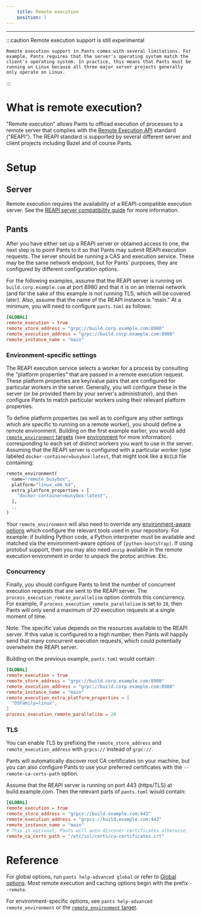 ```yaml
---
    title: Remote execution
    position: 1
---
```


---

:::caution Remote execution support is still experimental

    Remote execution support in Pants comes with several limitations. For example, Pants requires that the server's operating system match the client's operating system. In practice, this means that Pants must be running on Linux because all three major server projects generally only operate on Linux.

:::

# What is remote execution?

"Remote execution" allows Pants to offload execution of processes to a remote server that complies with the [Remote Execution API](https://github.com/bazelbuild/remote-apis) standard ("REAPI"). The REAPI standard is supported by several different server and client projects including Bazel and of course Pants.

# Setup

## Server

Remote execution requires the availability of a REAPI-compatible execution server. See the [REAPI server compatibility guide](./index.mdx#server-compatibility) for more information.

## Pants

After you have either set up a REAPI server or obtained access to one, the next step is to point Pants to it so that Pants may submit REAPI execution requests. The server should be running a CAS and execution service. These may be the same network endpoint, but for Pants' purposes, they are configured by different configuration options.

For the following examples, assume that the REAPI server is running on `build.corp.example.com` at port 8980 and that it is on an internal network (and for the sake of this example is not running TLS, which will be covered later). Also, assume that the name of the REAPI instance is "main." At a minimum, you will need to configure `pants.toml` as follows:

```toml
[GLOBAL]
remote_execution = true
remote_store_address = "grpc://build.corp.example.com:8980"
remote_execution_address = "grpc://build.corp.example.com:8980"
remote_instance_name = "main"
```

### Environment-specific settings

The REAPI execution service selects a worker for a process by consulting the "platform properties" that are passed in a remote execution request. These platform properties are key/value pairs that are configured for particular workers in the server. Generally, you will configure these in the server (or be provided them by your server's administrator), and then configure Pants to match particular workers using their relevant platform properties.

To define platform properties (as well as to configure any other settings which are specific to running on a remote worker), you should define a remote environment. Building on the first example earlier, you would add [`remote_environment` targets](../../../reference/targets/remote_environment.mdx) (see [environment](../environments:-cross-platform-or-remote-builds.mdx) for more information) corresponding to each set of distinct workers you want to use in the server. Assuming that the REAPI server is configured with a particular worker type labeled `docker-container=busybox:latest`, that might look like a `BUILD` file containing:

```python
remote_environment(
  name="remote_busybox",
  platform="linux_x86_64",
  extra_platform_properties = [
    "docker-container=busybox:latest",
  ],
  ..
)
```

Your `remote_environment` will also need to override any [environment-aware options](../environments:-cross-platform-or-remote-builds.mdx) which configure the relevant tools used in your repository. For example: if building Python code, a Python interpreter must be available and matched via the environment-aware options of `[python-bootstrap]`. If using protobuf support, then you may also need `unzip` available in the remote execution environment in order to unpack the protoc archive. Etc.

### Concurrency

Finally, you should configure Pants to limit the number of concurrent execution requests that are sent to the REAPI server. The `process_execution_remote_parallelism` option controls this concurrency. For example, if `process_execution_remote_parallelism` is set to `20`, then Pants will only send a maximum of 20 execution requests at a single moment of time.

Note: The specific value depends on the resources available to the REAPI server. If this value is configured to a high number, then Pants will happily send that many concurrent execution requests, which could potentially overwhelm the REAPI server.

Building on the previous example, `pants.toml` would contain:

```toml
[GLOBAL]
remote_execution = true
remote_store_address = "grpc://build.corp.example.com:8980"
remote_execution_address = "grpc://build.corp.example.com:8980"
remote_instance_name = "main"
remote_execution_extra_platform_properties = [
  "OSFamily=linux",
]
process_execution_remote_parallelism = 20
```

### TLS

You can enable TLS by prefixing the `remote_store_address` and `remote_execution_address` with `grpcs://` instead of `grpc://`.

Pants will automatically discover root CA certificates on your machine, but you can also configure Pants to use your preferred certificates with the `--remote-ca-certs-path` option.

Assume that the REAPI server is running on port 443 (https/TLS) at build.example.com. Then the relevant parts of `pants.toml` would contain:

```toml
[GLOBAL]
remote_execution = true
remote_store_address = "grpcs://build.example.com:443"
remote_execution_address = "grpcs://build.example.com:443"
remote_instance_name = "main"
# This is optional, Pants will auto-discover certificates otherwise.
remote_ca_certs_path = "/etc/ssl/certs/ca-certificates.crt"
```

# Reference

For global options, run `pants help-advanced global` or refer to [Global options](../../../reference/global-options.mdx). Most remote execution and caching options begin with the prefix `--remote`.

For environment-specific options, see `pants help-advanced remote_environment` or the [`remote_environment` target](../../../reference/targets/remote_environment.mdx).
